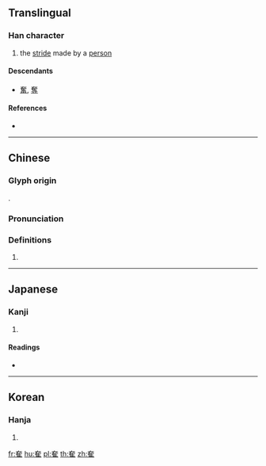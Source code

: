 {{character info/new}}
==Translingual==

===Han character===
{{Han char|rn=37|rad=大|as=08|sn=11|four=|canj=KOG,XKOG|ids=⿱大隹}}

# the [[stride]] made by a [[person]]

====Descendants====
* [[奮]], [[奪]]

====References====
* {{Han ref|kx=0252.200|dkj=05945|dj=0514.160|hdz=10543.130|uh=595E|ud=22878}}

----

==Chinese==
{{zh-forms}}

===Glyph origin===
{{Han etym}}
{{Han compound|大|隹|t1=spread wings|t2=bird}}.

===Pronunciation===
{{zh-pron
|m=xùn
|c=seon6
|mc=y
|oc=y
|cat=
}}

===Definitions===
{{zh-hanzi}}

# {{rfdef|zh}}

----

==Japanese==

===Kanji===
{{ja-kanji|grade=|rs=大08}}

# {{defn|lang=ja|sort=大08}}

====Readings====
* {{ja-readings|on=[[しゅん]] (shun), [[すい]] (sui), [[よう]] (yō)|kun=[[はばたく]] (habataku)}}

----

==Korean==

===Hanja===
{{ko-hanja|hangeul=순|rv=sun|mr=sun}}

# {{defn|lang=ko|sort=大08}}

[[fr:奞]]
[[hu:奞]]
[[pl:奞]]
[[th:奞]]
[[zh:奞]]